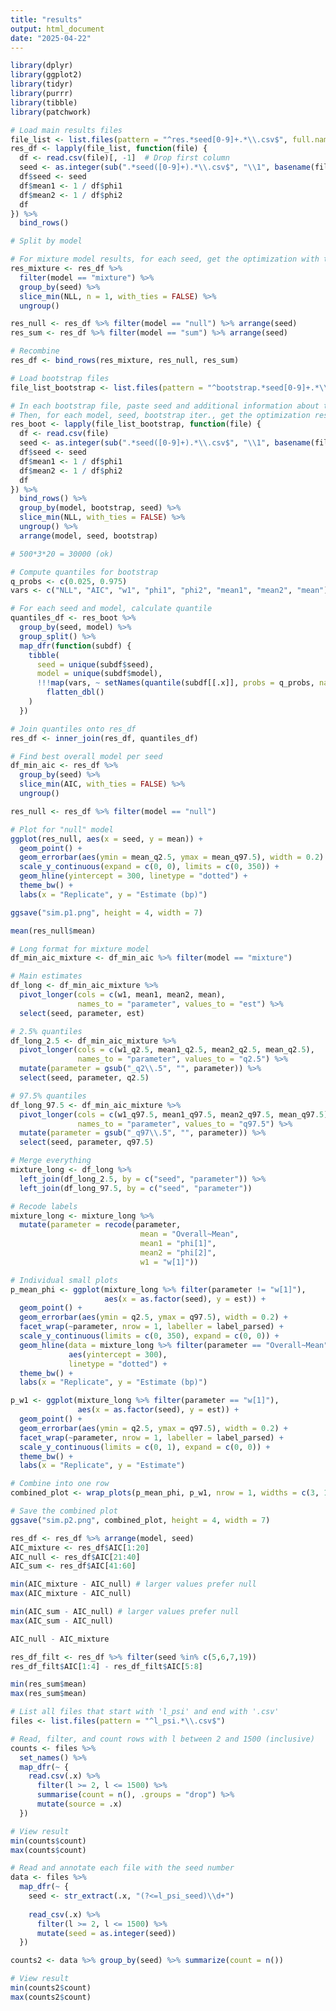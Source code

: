 ```yaml
---
title: "results"
output: html_document
date: "2025-04-22"
---
```


```r
library(dplyr)
library(ggplot2)
library(tidyr)
library(purrr)
library(tibble)
library(patchwork)

# Load main results files
file_list <- list.files(pattern = "^res.*seed[0-9]+.*\\.csv$", full.names = TRUE)
res_df <- lapply(file_list, function(file) {
  df <- read.csv(file)[, -1]  # Drop first column
  seed <- as.integer(sub(".*seed([0-9]+).*\\.csv$", "\\1", basename(file)))
  df$seed <- seed
  df$mean1 <- 1 / df$phi1
  df$mean2 <- 1 / df$phi2
  df
}) %>%
  bind_rows()

# Split by model

# For mixture model results, for each seed, get the optimization with the smallest resulting NLL
res_mixture <- res_df %>%
  filter(model == "mixture") %>%
  group_by(seed) %>%
  slice_min(NLL, n = 1, with_ties = FALSE) %>%
  ungroup()

res_null <- res_df %>% filter(model == "null") %>% arrange(seed)
res_sum <- res_df %>% filter(model == "sum") %>% arrange(seed)

# Recombine
res_df <- bind_rows(res_mixture, res_null, res_sum)

# Load bootstrap files
file_list_bootstrap <- list.files(pattern = "^bootstrap.*seed[0-9]+.*\\.csv$", full.names = TRUE)

# In each bootstrap file, paste seed and additional information about the mean. 
# Then, for each model, seed, bootstrap iter., get the optimization resulting in smallest NLL
res_boot <- lapply(file_list_bootstrap, function(file) {
  df <- read.csv(file)
  seed <- as.integer(sub(".*seed([0-9]+).*\\.csv$", "\\1", basename(file)))
  df$seed <- seed
  df$mean1 <- 1 / df$phi1
  df$mean2 <- 1 / df$phi2
  df
}) %>%
  bind_rows() %>%
  group_by(model, bootstrap, seed) %>%
  slice_min(NLL, with_ties = FALSE) %>%
  ungroup() %>%
  arrange(model, seed, bootstrap)

# 500*3*20 = 30000 (ok)

# Compute quantiles for bootstrap
q_probs <- c(0.025, 0.975)
vars <- c("NLL", "AIC", "w1", "phi1", "phi2", "mean1", "mean2", "mean")

# For each seed and model, calculate quantile
quantiles_df <- res_boot %>%
  group_by(seed, model) %>%
  group_split() %>%
  map_dfr(function(subdf) {
    tibble(
      seed = unique(subdf$seed),
      model = unique(subdf$model),
      !!!map(vars, ~ setNames(quantile(subdf[[.x]], probs = q_probs, na.rm = TRUE), paste0(.x, "_q", q_probs * 100))) %>%
        flatten_dbl()
    )
  })
```

```r
# Join quantiles onto res_df
res_df <- inner_join(res_df, quantiles_df)

# Find best overall model per seed
df_min_aic <- res_df %>%
  group_by(seed) %>%
  slice_min(AIC, with_ties = FALSE) %>%
  ungroup()

res_null <- res_df %>% filter(model == "null")

# Plot for "null" model
ggplot(res_null, aes(x = seed, y = mean)) +
  geom_point() +
  geom_errorbar(aes(ymin = mean_q2.5, ymax = mean_q97.5), width = 0.2) +
  scale_y_continuous(expand = c(0, 0), limits = c(0, 350)) +
  geom_hline(yintercept = 300, linetype = "dotted") +
  theme_bw() +
  labs(x = "Replicate", y = "Estimate (bp)")

ggsave("sim.p1.png", height = 4, width = 7)

mean(res_null$mean)
```

```r
# Long format for mixture model
df_min_aic_mixture <- df_min_aic %>% filter(model == "mixture")

# Main estimates
df_long <- df_min_aic_mixture %>%
  pivot_longer(cols = c(w1, mean1, mean2, mean),
               names_to = "parameter", values_to = "est") %>%
  select(seed, parameter, est)

# 2.5% quantiles
df_long_2.5 <- df_min_aic_mixture %>%
  pivot_longer(cols = c(w1_q2.5, mean1_q2.5, mean2_q2.5, mean_q2.5),
               names_to = "parameter", values_to = "q2.5") %>%
  mutate(parameter = gsub("_q2\\.5", "", parameter)) %>%
  select(seed, parameter, q2.5)

# 97.5% quantiles
df_long_97.5 <- df_min_aic_mixture %>%
  pivot_longer(cols = c(w1_q97.5, mean1_q97.5, mean2_q97.5, mean_q97.5),
               names_to = "parameter", values_to = "q97.5") %>%
  mutate(parameter = gsub("_q97\\.5", "", parameter)) %>%
  select(seed, parameter, q97.5)

# Merge everything
mixture_long <- df_long %>%
  left_join(df_long_2.5, by = c("seed", "parameter")) %>%
  left_join(df_long_97.5, by = c("seed", "parameter"))

# Recode labels
mixture_long <- mixture_long %>%
  mutate(parameter = recode(parameter,
                             mean = "Overall~Mean",
                             mean1 = "phi[1]",
                             mean2 = "phi[2]",
                             w1 = "w[1]"))

# Individual small plots
p_mean_phi <- ggplot(mixture_long %>% filter(parameter != "w[1]"),
                     aes(x = as.factor(seed), y = est)) +
  geom_point() +
  geom_errorbar(aes(ymin = q2.5, ymax = q97.5), width = 0.2) +
  facet_wrap(~parameter, nrow = 1, labeller = label_parsed) +
  scale_y_continuous(limits = c(0, 350), expand = c(0, 0)) +
  geom_hline(data = mixture_long %>% filter(parameter == "Overall~Mean") %>% distinct(parameter),
             aes(yintercept = 300),
             linetype = "dotted") +
  theme_bw() +
  labs(x = "Replicate", y = "Estimate (bp)")

p_w1 <- ggplot(mixture_long %>% filter(parameter == "w[1]"),
               aes(x = as.factor(seed), y = est)) +
  geom_point() +
  geom_errorbar(aes(ymin = q2.5, ymax = q97.5), width = 0.2) +
  facet_wrap(~parameter, nrow = 1, labeller = label_parsed) +
  scale_y_continuous(limits = c(0, 1), expand = c(0, 0)) +
  theme_bw() +
  labs(x = "Replicate", y = "Estimate")

# Combine into one row
combined_plot <- wrap_plots(p_mean_phi, p_w1, nrow = 1, widths = c(3, 1))

# Save the combined plot
ggsave("sim.p2.png", combined_plot, height = 4, width = 7)
```

```r
res_df <- res_df %>% arrange(model, seed)
AIC_mixture <- res_df$AIC[1:20]
AIC_null <- res_df$AIC[21:40]
AIC_sum <- res_df$AIC[41:60]

min(AIC_mixture - AIC_null) # larger values prefer null
max(AIC_mixture - AIC_null)

min(AIC_sum - AIC_null) # larger values prefer null
max(AIC_sum - AIC_null) 

AIC_null - AIC_mixture
```

```r
res_df_filt <- res_df %>% filter(seed %in% c(5,6,7,19))
res_df_filt$AIC[1:4] - res_df_filt$AIC[5:8]
```
```r
min(res_sum$mean)
max(res_sum$mean)
```

```r
# List all files that start with 'l_psi' and end with '.csv'
files <- list.files(pattern = "^l_psi.*\\.csv$")

# Read, filter, and count rows with l between 2 and 1500 (inclusive)
counts <- files %>%
  set_names() %>%
  map_dfr(~ {
    read.csv(.x) %>%
      filter(l >= 2, l <= 1500) %>%
      summarise(count = n(), .groups = "drop") %>%
      mutate(source = .x)
  })

# View result
min(counts$count)
max(counts$count)

# Read and annotate each file with the seed number
data <- files %>%
  map_dfr(~ {
    seed <- str_extract(.x, "(?<=l_psi_seed)\\d+")
    
    read_csv(.x) %>%
      filter(l >= 2, l <= 1500) %>%
      mutate(seed = as.integer(seed))
  })

counts2 <- data %>% group_by(seed) %>% summarize(count = n())

# View result
min(counts2$count)
max(counts2$count)
```

